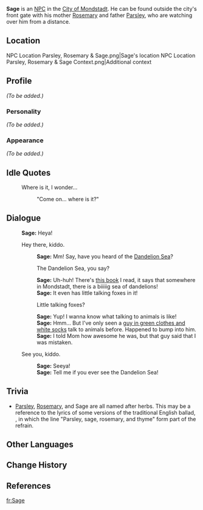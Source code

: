{{About|the Mondstadt NPC|the Sumeru Akademiya position|Sumeru Akademiya#Academic Progression}}
{{Meta
<!-- Remove this template after adding the missing info -->
|missing_NPC_profile  = yes
}}
{{Character Infobox
|image            = NPC Sage.png
|region           = Mondstadt
|type             = NPC
|father           = Parsley
|mother           = Rosemary
|voiceEN          =
|voiceCN          =
|voiceJP          =
|voiceKR          = {{w|ko:이새아|Lee Sae-ah (이새아)}}<ref>YouTube: [https://youtu.be/vM4V-ztMRRU KR VA Self Announcement]</ref>
}}
'''Sage''' is an [[NPC]] in the [[City of Mondstadt]]. He can be found outside the city's front gate with his mother [[Rosemary]] and father [[Parsley]], who are watching over him from a distance.

==Location==
<gallery>
NPC Location Parsley, Rosemary & Sage.png|Sage's location
NPC Location Parsley, Rosemary & Sage Context.png|Additional context
</gallery>

==Profile==
<!-- detailed story/lore information goes here -->
''(To be added.)''

===Personality===
''(To be added.)''

===Appearance===
''(To be added.)''

==Idle Quotes==
{{Dialogue start}}
: {{DIcon|Idle}} Where is it, I wonder...
:: {{A|VO Sage 01.ogg}} "Come on... where is it?"
{{Dialogue end}}

==Dialogue==
{{Dialogue start}}
:'''Sage:''' Heya!
:{{DIcon}} Hey there, kiddo.
::'''Sage:''' Mm! Say, have you heard of the [[Dandelion Sea]]?
::{{DIcon}} The Dandelion Sea, you say?
::'''Sage:''' Uh-huh! There's [[The Fox in the Dandelion Sea|this book]] I read, it says that somewhere in Mondstadt, there is a biiiiig sea of dandelions!
::'''Sage:''' It even has little talking foxes in it!
::{{DIcon}} Little talking foxes?
::'''Sage:''' Yup! I wanna know what talking to animals is like!
::'''Sage:''' Hmm... But I've only seen a [[Venti|guy in green clothes and white socks]] talk to animals before. Happened to bump into him.
::'''Sage:''' I told Mom how awesome he was, but that guy said that I was mistaken.
:{{DIcon}} See you, kiddo.
::'''Sage:''' Seeya!
::'''Sage:''' Tell me if you ever see the Dandelion Sea!
{{Dialogue end}}

==Trivia==
* [[Parsley]], [[Rosemary]], and Sage are all named after herbs. This may be a reference to the lyrics of some versions of the traditional English ballad, {{w|Scarborough Fair (ballad)|Scarborough Fair}}, in which the line "Parsley, sage, rosemary, and thyme" form part of the refrain.

==Other Languages==
{{Other Languages
|default_hidden = 1
|en      = Sage
|zhs     = 萨基
|zhs_rm  = Sàjī
|zht     = 薩基
|zht_rm  = Sàjī
|ja      = セージ
|ja_rm   = Seeji
|ko      = 세이지
|ko_rm   = Seiji
|es      = Tomillo
|fr      = Sage
|ru      = Шалфей
|th      = Sage
|vi      = Sage
|de      = Sage
|id      = Sage
|pt      = Sage
|tr      = Sage
|it      = Sage
}}

==Change History==
{{Change History|1.0}}

==References==
{{Reflist}}

[[fr:Sage]]